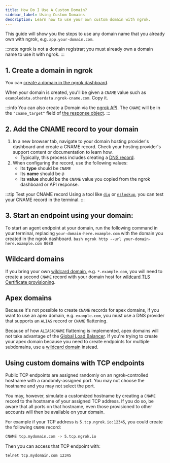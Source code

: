```yaml
---
title: How Do I Use A Custom Domain?
sidebar_label: Using Custom Domains
description: Learn how to use your own custom domain with ngrok.
---
```


This guide will show you the steps to use any domain name that you already own with ngrok, e.g. `app.your-domain.com`.

:::note
ngrok is not a domain registrar; you must already own a domain name to use it
with ngrok.
:::

## 1. Create a domain in ngrok

You can [create a domain in the ngrok dashboard](https://dashboard.ngrok.com/domains).

When your domain is created, you'll be given a `CNAME` value such as `exampledata.otherdata.ngrok-cname.com`. Copy it.

:::info
You can also create a Domain via the [ngrok API](/api/resources/reserved-domains/#request). The `CNAME` will be in the `"cname_target"` field of [the response object](/api/resources/reserved-domains/#response).
:::

## 2. Add the CNAME record to your domain

1. In a new browser tab, navigate to your domain hosting provider's dashboard and create a CNAME record. Check your hosting provider's support content or documentation to learn how.
   - Typically, this process includes creating a [DNS record](https://en.wikipedia.org/wiki/List_of_DNS_record_types).
2. When configuring the record, use the following values:
   - Its **type** should be `CNAME`
   - Its **name** should be `@`
   - Its **value** should be the `CNAME` value you copied from the ngrok dashboard or API response.

:::tip Test your CNAME record
Using a tool like [`dig`](https://www.digwebinterface.com/) or [`nslookup`](https://www.nslookup.io/), you can test your CNAME record in the terminal.
:::

## 3. Start an endpoint using your domain:

To start an agent endpoint at your domain, run the following command in your terminal, replacing `your-domain-here.example.com` with the domain you created in the ngrok dashboard.
`bash
	ngrok http --url your-domain-here.example.com 8080
	`

## Wildcard domains

If you bring your own [wildcard domain](/universal-gateway/domains#wildcard-domains), e.g. `*.example.com`, you will need to create a second `CNAME` record with your domain host for [wildcard TLS Certificate provisioning](/universal-gateway/tls-certificates/#wildcard-domains).

## Apex domains

Because it's not possible to create `CNAME` records for apex domains, if you want to use an apex domain, e.g. `example.com`, you must use a DNS provider that supports an `ALIAS` record or `CNAME` flattening.

Because of how `ALIAS`/`CNAME` flattening is implemented, apex domains will not take advantage of the [Global Load Balancer](/universal-gateway/global-load-balancer/). If you're trying to create your apex domain because you need to create endpoints for multiple subdomains, use a [wildcard domain](#wildcard-domains) instead.

## Using custom domains with TCP endpoints

Public TCP endpoints are assigned randomly on an ngrok-controlled hostname with a randomly-assigned port. You may not choose the hostname and you may not select the port.

You may, however, simulate a customized hostname by creating a `CNAME` record to the hostname of your assigned TCP address. If you do so, be aware that all ports on that hostname, even those provisioned to other accounts will then be available on your domain.

For example if your TCP address is `5.tcp.ngrok.io:12345`, you could create the following `CNAME` record:

```bash
CNAME tcp.mydomain.com -> 5.tcp.ngrok.io
```

Then you can access that TCP endpoint with:

```bash
telnet tcp.mydomain.com 12345
```
